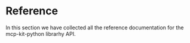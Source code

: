 
# Reference
In this section we have collected all the reference documentation for 
the mcp-kit-python librarhy API.

<DocCardList />
